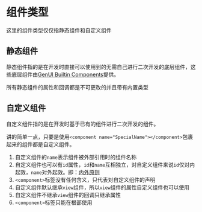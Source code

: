 # 组件类型

这里的组件类型仅仅指静态组件和自定义组件

## 静态组件

静态组件指的是在开发时直接可以使用到的无需自己进行二次开发的底层组件，这些底层组件由[GenUI Builtin Components](/zh/components/index)提供。

所有静态组件的属性和回调都是不可更改的并且带有内置类型

## 自定义组件

自定义组件指的是在开发时基于已有的组件进行二次开发的组件。

讲的简单一点，只要是使用`<component name="SpecialName"></component>`包裹起来的组件都是自定义组件。

1. 自定义组件的`name`表示组件被外部引用时的组件名称
2. 自定义组件也可以有`id`属性，`id`和`name`互相独立，对自定义组件来说`id`仅对内起效，`name`对外起效。即：[内外原则](/zh/doc/tutorial/template/basic#内外原则)
3. `<component>`标签没有任何含义，只代表对自定义组件的声明
4. 自定义组件默认继承`view`组件，所以`view`组件的属性自定义组件也可以使用
5. 自定义组件不继承`view`组件的回调只继承属性
6. `<component>`标签只能在根部使用
